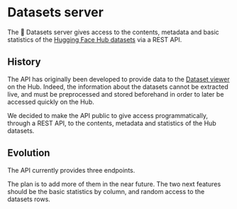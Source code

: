 # Datasets server

The 🤗 Datasets server gives access to the contents, metadata and basic statistics of the [Hugging Face Hub datasets](https://huggingface.co/datasets) via a REST API.

## History

The API has originally been developed to provide data to the [Dataset viewer](https://huggingface.co/docs/hub/datasets-viewer) on the Hub. Indeed, the information about the datasets cannot be extracted live, and must be preprocessed and stored beforehand in order to later be accessed quickly on the Hub.

We decided to make the API public to give access programmatically, through a REST API, to the contents, metadata and statistics of the Hub datasets.

## Evolution

The API currently provides three endpoints.

The plan is to add more of them in the near future. The two next features should be the basic statistics by column, and random access to the datasets rows.
